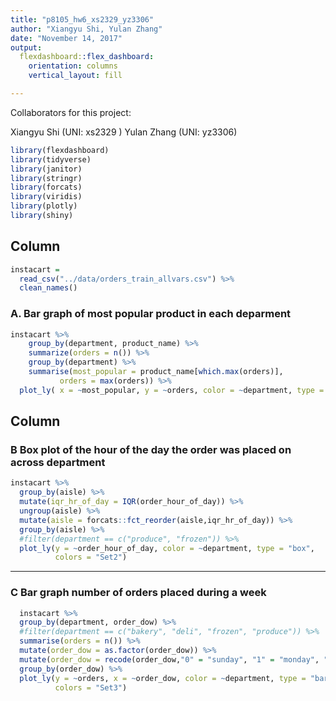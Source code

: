 ```yaml
---
title: "p8105_hw6_xs2329_yz3306"
author: "Xiangyu Shi, Yulan Zhang"
date: "November 14, 2017"
output: 
  flexdashboard::flex_dashboard:
    orientation: columns
    vertical_layout: fill

---
```

Collaborators for this project:

Xiangyu Shi (UNI: xs2329 )
Yulan Zhang (UNI: yz3306)



```r
library(flexdashboard)
library(tidyverse)
library(janitor)
library(stringr)
library(forcats)
library(viridis)
library(plotly)
library(shiny)
```




Column {data-width=500}
-----------------------------------------------------------------------
```r
instacart = 
  read_csv("../data/orders_train_allvars.csv") %>%
  clean_names() 
```

### A. Bar graph of most popular product in each deparment

```r
instacart %>%
    group_by(department, product_name) %>%
    summarize(orders = n()) %>%
    group_by(department) %>%
    summarise(most_popular = product_name[which.max(orders)],
           orders = max(orders)) %>%
  plot_ly( x = ~most_popular, y = ~orders, color = ~department, type = "bar") 
```

Column {data-width=500}
-----------------------------------------------------------------------


### B Box plot of the hour of the day the order was placed on across department

```r
instacart %>%
  group_by(aisle) %>%
  mutate(iqr_hr_of_day = IQR(order_hour_of_day)) %>% 
  ungroup(aisle) %>% 
  mutate(aisle = forcats::fct_reorder(aisle,iqr_hr_of_day)) %>%
  group_by(aisle) %>% 
  #filter(department == c("produce", "frozen")) %>% 
  plot_ly(y = ~order_hour_of_day, color = ~department, type = "box",
          colors = "Set2")

```


-----------------------------------------------------------------------

### C Bar graph number of orders placed during a week 

```r

  instacart %>% 
  group_by(department, order_dow) %>%
  #filter(department == c("bakery", "deli", "frozen", "produce")) %>%
  summarise(orders = n()) %>%
  mutate(order_dow = as.factor(order_dow)) %>%
  mutate(order_dow = recode(order_dow,"0" = "sunday", "1" = "monday", "2" = "tuesday", "3" = "wednesday", "4" = "thursday", "5" = "friday", "6" = "saturday")) %>% 
  group_by(order_dow) %>%
  plot_ly(y = ~orders, x = ~order_dow, color = ~department, type = "bar",
          colors = "Set3")

```




